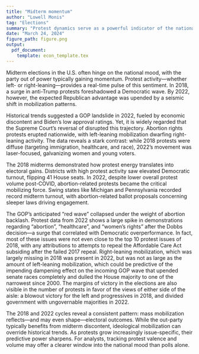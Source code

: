 ```yaml
---
title: "Midterm momentum"
author: "Lowell Monis"
tag: "Elections"
summary: "Protest dynamics serve as a powerful indicator of the national mood, offering a lens to predict electoral outcomes."
date: "March 24, 2024"
figure_path: figure.png
output:
  pdf_document:
    template: econ_template.tex
---
```


<!-- I would like the extra credit. -->

Midterm elections in the U.S. often hinge on the national mood, with the party out of power typically gaining momentum. Protest activity---whether left- or right-leaning---provides a real-time pulse of this sentiment. In 2018, a surge in anti-Trump protests foreshadowed a Democratic wave. By 2022, however, the expected Republican advantage was upended by a seismic shift in mobilization patterns.

Historical trends suggested a GOP landslide in 2022, fueled by economic discontent and Biden’s low approval ratings. Yet, it is widely regarded that the Supreme Court’s reversal of \textit{Roe v. Wade} disrupted this trajectory. Abortion rights protests erupted nationwide, with left-leaning mobilization dwarfing right-leaning activity. The data reveals a stark contrast: while 2018 protests were diffuse (targeting immigration, healthcare, and race), 2022’s movement was laser-focused, galvanizing women and young voters.

The 2018 midterms demonstrated how protest energy translates into electoral gains. Districts with high protest activity saw elevated Democratic turnout, flipping 41 House seats. In 2022, despite lower overall protest volume post-COVID, abortion-related protests became the critical mobilizing force. Swing states like Michigan and Pennsylvania recorded record midterm turnout, with abortion-related ballot proposals concerning sleeper laws driving engagement.

The GOP’s anticipated "red wave" collapsed under the weight of abortion backlash. Protest data from 2022 shows a large spike in demonstrations regarding "abortion", "healthcare", and "women's rights" after the Dobbs decision---a surge that correlated with Democratic overperformance. In fact, most of these issues were not even close to the top 10 protest issues of 2018, with any attributions to attempts to repeal the Affordable Care Act subsiding after the failed 2017 repeal. Right-leaning mobilization, which was largely missing in 2018 was present in 2022, but was not as large as the amount of left-leaning mobilization, which could be predictive of the impending dampening effect on the incoming GOP wave that upended senate races completely and dulled the House majority to one of the narrowest since 2000. The margins of victory in the elections are also visible in the number of protests in favor of the views of either side of the aisle: a blowout victory for the left and progressives in 2018, and divided government with ungovernable majorities in 2022.

The 2018 and 2022 cycles reveal a consistent pattern: mass mobilization reflects---and may even shape---electoral outcomes. While the out-party typically benefits from midterm discontent, ideological mobilization can override historical trends. As protests grow increasingly issue-specific, their predictive power sharpens.  For analysts, tracking protest valence and volume may offer a clearer window into the national mood than polls alone.